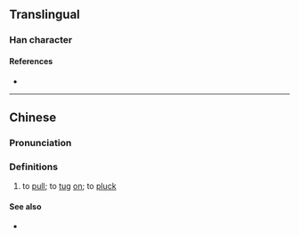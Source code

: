 {{character info/new}}
==Translingual==

===Han character===
{{Han char|rn=64|rad=手|as=08|sn=11|four=|canj=QNDT|ids=⿰扌孟}}

====References====
* {{Han ref|kx=0440.181|hdz=31909.041|uh=63B9|ud=25529}}

----

==Chinese==
{{zh-forms|alt=擝}}

===Pronunciation===
{{zh-pron
|c=mang1
|cat=v
}}

===Definitions===
{{zh-hanzi}}

# {{lb|zh|Cantonese|Teochew}} to [[pull]]; to [[tug]] [[on]]; to [[pluck]]

====See also====
* {{zh-l|拔}}